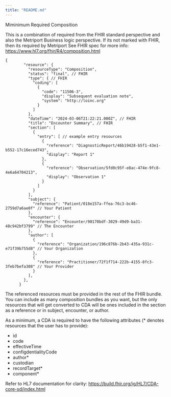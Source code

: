 ```yaml
---
title: "README.md"
---
```


Miminimum Required Composition

This is a combination of required from the FHIR standard perspective and also the Metriport Business
logic perspective. If its not marked with FHIR, then its required by Metriport
See FHIR spec for more info: https://www.hl7.org/fhir/R4/composition.html

```
{
        "resource": {
          "resourceType": "Composition",
          "status": "final", // FHIR
          "type": { // FHIR
            "coding": [
              {
                "code": "11506-3",
                "display": "Subsequent evaluation note",
                "system": "http://loinc.org"
              }
            ]
          },
          "dateTime": "2024-03-06T21:22:21.000Z", // FHIR
          "title": "Encounter Summary", // FHIR
          "section": [
            {
              "entry": [ // example entry resources
                {
                  "reference": "DiagnosticReport/46b19428-b5f1-43e1-b552-17c16eced743",
                  "display": "Report 1"
                },
                {
                  "reference": "Observation/5fd0c95f-e8ac-474e-9fc8-4e6a64704213",
                  "display": "Observation 1"
                }
              ]
            }
          ],
          "subject": {
            "reference": "Patient/018e157a-ffea-76c3-bc46-2759d7a6ae0f" // Your Patient
          },
          "encounter": {
            "reference": "Encounter/90170bdf-3029-49d9-ba31-48c942bf3799" // The Encounter
          },
          "author": [
            {
              "reference": "Organization/196c876b-2b43-435a-931c-e71f39b755d8" // Your Organization
            },
            {
              "reference": "Practitioner/72f1f714-222b-4155-8fc3-3feb7befa308" // Your Provider
            }
          ],
        },
      }
```

The referenced resources must be provided in the rest of the FHIR bundle. You can include as many composition bundles as you want, but the only resources that will get converted to CDA will be ones included in the section as a reference or in subject, encounter, or author.

As a minimum, a CDA is required to have the following attributes (\* denotes resources that the user has to provide):

- id
- code
- effectiveTime
- configdentialityCode
- author\*
- custodian
- recordTarget\*
- component\*

Refer to HL7 documentation for clarity: https://build.fhir.org/ig/HL7/CDA-core-sd/index.html

